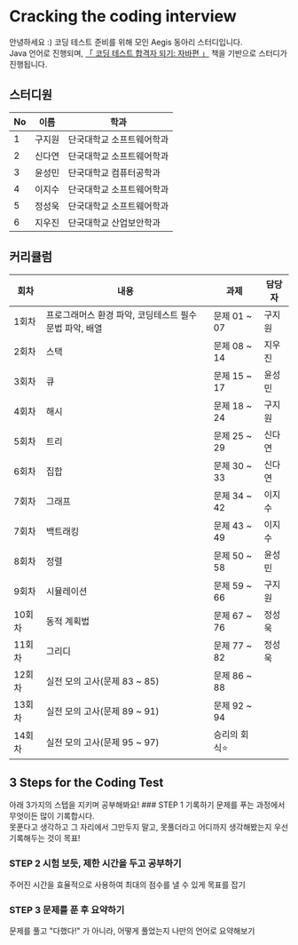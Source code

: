   
# Cracking the coding interview

 
안녕하세요 :) 코딩 테스트 준비를 위해 모인 Aegis 동아리 스터디입니다.<br/>
Java 언어로 진행되며, [「 코딩 테스트 합격자 되기: 자바편 」](https://product.kyobobook.co.kr/detail/S000212576322) 책을 기반으로 스터디가 진행됩니다.

## 스터디원
|  No  | 이름   | 학과            |
|--------|--------|-----------------|
| 1 | 구지원 | 단국대학교 소프트웨어학과  |
| 2 | 신다연 | 단국대학교 소프트웨어학과    |
| 3 | 윤성민 | 단국대학교 컴퓨터공학과  |
| 4 | 이지수 | 단국대학교 소프트웨어학과  |
| 5 | 정성욱 | 단국대학교 소프트웨어학과  |
| 6 | 지우진 | 단국대학교 산업보안학과    |


## 커리큘럼
| 회차  | 내용                                     | 과제                  | 담당자 |
|-------|------------------------------------------|-----------------------|--------|
| 1회차 | 프로그래머스 환경 파악, 코딩테스트 필수 문법 파악, 배열 | 문제 01 ~ 07          |    구지원    |
| 2회차 | 스택                                     | 문제 08 ~ 14          |   지우진     |
| 3회차 | 큐                                       | 문제 15 ~ 17          |   윤성민     |
| 4회차 | 해시                                     | 문제 18 ~ 24          |  구지원      |
| 5회차 | 트리                                     | 문제 25 ~ 29          |   신다연     |
| 6회차 | 집합                                     | 문제 30 ~ 33          |   신다연     |
| 7회차 | 그래프                                   | 문제 34 ~ 42          |  이지수      |
| 7회차 | 백트래킹                                 | 문제 43 ~ 49          |   이지수     |
| 8회차 | 정렬                                     | 문제 50 ~ 58          |   윤성민     |
| 9회차 | 시뮬레이션                               | 문제 59 ~ 66          |  구지원      |
| 10회차| 동적 계획법                              | 문제 67 ~ 76          |   정성욱     |
| 11회차| 그리디                                   | 문제 77 ~ 82          |  정성욱     |
| 12회차| 실전 모의 고사(문제 83 ~ 85)              | 문제 86 ~ 88          |        |
| 13회차| 실전 모의 고사(문제 89 ~ 91)              | 문제 92 ~ 94          |        |
| 14회차| 실전 모의 고사(문제 95 ~ 97)              | 승리의 회식⭐️          |        |


## 3 Steps for the Coding Test
<Callout type="info" emoji="💡">
  아래 3가지의 스텝을 지키며 공부해봐요!
</Callout>

<Steps>
  ### STEP 1 기록하기
  문제를 푸는 과정에서 무엇이든 많이 기록합시다.<br/>
  못푼다고 생각하고 그 자리에서 그만두지 말고, 못풀더라고 어디까지 생각해봤는지 우선 기록해두는 것이 목표!

  ### STEP 2 시험 보듯, 제한 시간을 두고 공부하기
  주어진 시간을 효율적으로 사용하여 최대의 점수를 낼 수 있게 목표를 잡기

  ### STEP 3 문제를 푼 후 요약하기
  문제를 풀고 "다했다!" 가 아니라, 어떻게 풀었는지 나만의 언어로 요약해보기

</Steps>
